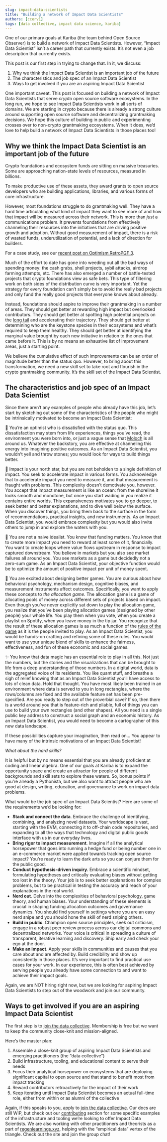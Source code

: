 ```yaml
---
slug: impact-data-scientists
title: "Building a network of Impact Data Scientists"
authors: [ccerv1]
tags: [data collective, impact data science, kariba]
---
```


One of our primary goals at Kariba (the team behind Open Source Observer) is to build a network of Impact Data Scientists. However, “Impact Data Scientist” isn’t a career path that currently exists. It’s not even a job description that currently exists. 

This post is our first step in trying to change that. In it, we discuss:

1. Why we think the Impact Data Scientist is an important job of the future
2. The characteristics and job spec of an Impact Data Scientist
3. Ways to get involved if you are an aspiring Impact Data Scientist

One important caveat. This post is focused on building a network of Impact Data Scientists that serve _crypto_ open source software ecosystems. In the long run, we hope to see Impact Data Scientists work in all sorts of domains. We are starting in crypto because there is already a strong culture around supporting open source software and decentralizing grantmaking decisions. We hope this culture of building in public and experimenting crosses over to non-crypto grantmaking ecosystems. When it does, we’d love to help build a network of Impact Data Scientists in those places too!

## Why we think the Impact Data Scientist is an important job of the future

Crypto foundations and ecosystem funds are sitting on massive treasuries. Some are approaching nation-state levels of resources, measured in billions.

To make productive use of these assets, they award grants to open source developers who are building applications, libraries, and various forms of core infrastructure.

However, most foundations struggle to do grantmaking well. They have a hard time articulating what kind of impact they want to see more of and how that impact will be measured across their network. This is more than _just_ a communications problem. It prevents foundations from effectively channeling their resources into the initiatives that are driving positive growth and adoption. Without good measurement of impact, there is a risk of wasted funds, underutilization of potential, and a lack of direction for builders. 

For a case study, see our [recent post on Optimism RetroPGF 3](https://docs.opensource.observer/blog/what-builders-can-learn-from-retropgf3).

Much of the effort to date has gone into weeding out all the bad ways of spending money: the cash grabs, shell projects, sybil attacks, airdrop farming attempts, etc. There has also emerged a number of battle-tested projects that crypto foundations view as safe bets. This type of filtering work on both sides of the distribution curve is very important. Yet the strategy for every foundation can’t simply be to avoid the really bad projects and only fund the really good projects that everyone knows about already. 

Instead, foundations should aspire to improve their grantmaking in a number of areas. They should get better at rewarding high impact but overlooked contributors. They should get better at spotting high potential projects on the [long tail](https://gov.gitcoin.co/t/long-tail-public-goods-funding/17318) and accelerating their trajectory. They should get better at determining who are the keystone species in their ecosystems and what’s required to keep them healthy. They should get better at identifying the marginal value brought by each new initiative in relation to the ones that came before it. This is by no means an exhaustive list of improvement areas, just a starting point.

We believe the cumulative effect of such improvements can be an order of magnitude better than the status quo. However, to bring about this transformation, we need a new skill set to take root and flourish in the crypto grantmaking community. It’s the skill set of the Impact Data Scientist.


## The characteristics and job spec of an Impact Data Scientist

Since there aren’t any examples of people who already have this job, let’s start by sketching out some of the characteristics of the people who might be intrinsically motivated to become an Impact Data Scientist:


🌱 You’re an optimist who is dissatisfied with the status quo. This dissatisfaction may stem from life experiences, things you’ve read, the environment you were born into, or just a vague sense that [Moloch](https://slatestarcodex.com/2014/07/30/meditations-on-moloch/) is all around us. Whatever the backstory, you are effective at channeling this energy into imagining positive outcomes. As an Impact Data Scientist, you wouldn’t yell and throw stones; you would look for ways to build things better. 


🌟 Impact is your north star, but you are not beholden to a single definition of impact. You seek to accelerate impact in various forms. You acknowledge that to accelerate impact you need to measure it, and that measurement is fraught with problems. This complexity doesn’t demotivate you, however. You accept that impact measurement is like an ocean: from the shoreline it looks smooth and monotone, but once you start wading in you realize it contains entire worlds. This expansiveness motivates you to go deeper, to seek better and better explanations, and to dive well below the surface. When you discover things, you bring them back to the surface in the form of recommendations, practical insights, and new instruments. As an Impact Data Scientist, you would embrace complexity but you would also invite others to jump in and explore the waters with you.


💸 You are not a naive idealist. You know that funding matters. You know that to create more impact you need to reward at least some of it, financially. You want to create loops where value flows upstream in response to impact captured downstream. You believe in markets but you also see market failures all around you. You see markets as a game but decidedly not a zero-sum game. As an Impact Data Scientist, your objective function would be to optimize the amount of positive impact per unit of money spent.


🏐 You are excited about designing better games. You are curious about how behavioral psychology, mechanism design, cognitive biases, and measurement instruments affect outcomes. Specifically, you want to apply these concepts to _the allocation game_. The allocation game is a game of allocating pools of money across different sets of projects based on impact. Even though you’ve never explicitly sat down to play the allocation game, you realize that you’ve been playing allocation games (designed by other people) your whole life. You play them when you vote, when you create a playlist on Spotify, when you leave money in the tip jar. You recognize that the result of these allocation games is as much a function of the [rules of the game](https://docs.opensource.observer/blog/levels-of-the-game) as it is the people invited to play. As an Impact Data Scientist, you would be hands-on crafting and refining some of these rules. You would want to use your unique blend of skills to enhance the fairness, effectiveness, and fun of these economic and social games.


✨ You know that data magic has an essential role to play in all this. Not just the numbers, but the stories and the visualizations that can be brought to life from a deep understanding of those numbers. In a digital world, data is the aggregated voice of its residents. You like quant stuff, and breathe a sigh of relief knowing that as an Impact Data Scientist you’ll have access to lots of clean data. Hold that thought. You have most likely been trained in an environment where data is served to you in long rectangles, where the rows/columns are fixed and the available feature set has been pre-specified. Are you ready to step out of the proverbial cave? If so, then there is a world around you that is feature-rich and pliable, full of things you can use to build your own rectangles (and other shapes). All you need is a single public key address to construct a social graph and an economic history. As an Impact Data Scientist, you would need to become a cartographer of this new data landscape. 

If these possibilities capture your imagination, then read on… You appear to have many of the intrinsic motivations of an Impact Data Scientist!

*What about the hard skills?*

It is helpful but by no means essential that you are already proficient at coding and linear algebra. One of our goals at Kariba is to expand the opportunity space and create an attractor for people of different backgrounds and skill sets to explore these waters. So, bonus points if you’re already a Pythonista, but we also want to attract people who are good at design, writing, education, and governance to work on impact data problems.

What would be the job spec of an Impact Data Scientist? Here are some of the requirements we’d be looking for:

* **Stack and connect the data**. Embrace the challenge of identifying, combining, and analyzing novel datasets. Your worldscape is vast, starting with the EVM, connecting it to off-chain code repositories, and expanding to all the ways that technology and digital public goods interface with us in our everyday lives.
* **Bring rigor to impact measurement**. Imagine if all the analytical horsepower that goes into running a hedge fund or being number one in an e-commerce market were applied towards tracking open source impact? You’re ready to learn the dark arts so you can conjure them for the public good. 
* **Conduct hypothesis-driven inquiry**. Embrace a scientific mindset, formulating hypotheses and critically evaluating biases without getting too lost in the theory. Your job is to seek better explanations for complex problems, but to be practical in testing the accuracy and reach of your explanations in the real world.
* **Nerd out**. Delve into the complexities of behavioral psychology, game theory, and human biases. Your understanding of these elements is crucial in shaping funding allocation outcomes and governance dynamics. You should find yourself in settings where you are an easy nerd snipe and you should hone the skill of nerd sniping others.
* **Build in public**. Champion open source principles, seek out criticism, engage in a robust peer review process across our digital commons and decentralized networks. Your voice is critical in spreading a culture of transparent, iterative learning and discovery. Ship early and check your ego at the door.
* **Make an impact**. Apply your skills in communities and causes that you care about and are affected by. Build credibility and show up consistently in those places. It’s very important to find practical use cases for your work. In our experience, this is often best achieved by serving people you already have some connection to and want to achieve their impact goals.

Again, we are NOT hiring right now, but we are looking for aspiring Impact Data Scientists to step out of the woodwork and join our community.


## Ways to get involved if you are an aspiring Impact Data Scientist

The first step is to [join the data collective](https://www.opensource.observer/data-collective). Membership is free but we want to keep the community close-knit and mission-aligned.

Here’s the master plan:

1. Assemble a close-knit group of aspiring Impact Data Scientists and emerging practitioners (the “data collective”)
2. Build infrastructure, tooling, and educational content to serve their needs
3. Focus their analytical horsepower on ecosystems that are deploying significant capital to open source and that stand to benefit most from impact tracking
4. Reward contributors retroactively for the impact of their work
5. Keep iterating until Impact Data Scientist becomes an actual full-time role, either from within or as alumni of the collective

Again, if this speaks to you, apply to [join the data collective](https://www.opensource.observer/data-collective). Our docs are still WIP, but check out our [contributing](https://docs.opensource.observer/docs/contributing/intro) section for some specific examples of the infrastructure and tooling we’re looking to offer Impact Data Scientists. We are also working with other practitioners and theorists as a part of [regenlearnings.xyz](https://regenlearnings.xyz/), helping with the “empirical data” vertex of the triangle. Check out the site and join the group chat!